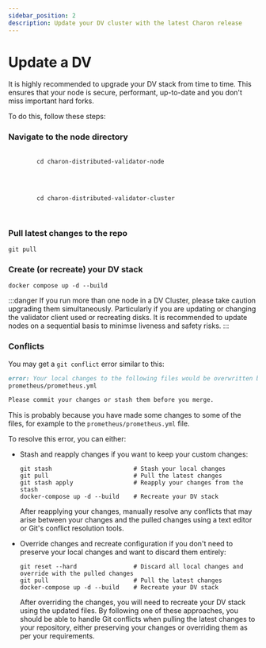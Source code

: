 ```yaml
---
sidebar_position: 2
description: Update your DV cluster with the latest Charon release
---
```


# Update a DV

It is highly recommended to upgrade your DV stack from time to time. This ensures that your node is secure, performant, up-to-date and you don't miss important hard forks.

To do this, follow these steps:

### Navigate to the node directory

<Tabs groupId="group-solo">
  <TabItem value="group" label="charon-distributed-validator-node" default>
    <pre>
      <code>
        cd charon-distributed-validator-node
      </code>
    </pre>
  </TabItem>
  
  <TabItem value="solo" label="charon-distributed-validator-cluster">
    <pre>
      <code>
        cd charon-distributed-validator-cluster
      </code>
    </pre>
  </TabItem>
</Tabs>

### Pull latest changes to the repo

```shell
git pull
```

### Create (or recreate) your DV stack

```shell
docker compose up -d --build
```

:::danger
If you run more than one node in a DV Cluster, please take caution upgrading them simultaneously. Particularly if you are updating or changing the validator client used or recreating disks. It is recommended to update nodes on a sequential basis to minimse liveness and safety risks.
:::

### Conflicts

You may get a `git conflict` error similar to this:

```markdown
error: Your local changes to the following files would be overwritten by merge:
prometheus/prometheus.yml

Please commit your changes or stash them before you merge.
```

This is probably because you have made some changes to some of the files, for example to the `prometheus/prometheus.yml` file.

To resolve this error, you can either:

- Stash and reapply changes if you want to keep your custom changes:

    ```shell
    git stash                       # Stash your local changes
    git pull                        # Pull the latest changes
    git stash apply                 # Reapply your changes from the stash
    docker-compose up -d --build    # Recreate your DV stack
    ```

    After reapplying your changes, manually resolve any conflicts that may arise between your changes and the pulled changes using a text editor or Git's conflict resolution tools.

- Override changes and recreate configuration if you don't need to preserve your local changes and want to discard them entirely:

    ```shell
    git reset --hard                # Discard all local changes and override with the pulled changes
    git pull                        # Pull the latest changes
    docker-compose up -d --build    # Recreate your DV stack
    ```

    After overriding the changes, you will need to recreate your DV stack using the updated files.
    By following one of these approaches, you should be able to handle Git conflicts when pulling the latest changes to your repository, either preserving your changes or overriding them as per your requirements.
